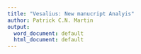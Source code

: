 ```yaml
---
title: "Vesalius: New manucript Analyis"
author: Patrick C.N. Martin
output:
  word_document: default
  html_document: default
---
```



